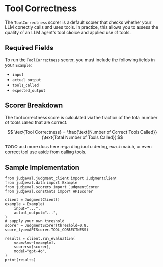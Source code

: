 # Tool Correctness

The `ToolCorrectness` scorer is a default scorer that checks whether your LLM correctly calls and uses tools. 
In practice, this allows you to assess the quality of an LLM agent's tool choice and applied use of tools.

## Required Fields

To run the `ToolCorrectness` scorer, you must include the following fields in your `Example`:
- `input`
- `actual_output`
- `tools_called`
- `expected_output`

## Scorer Breakdown

The tool correctness score is calculated via the fraction of the total number of tools called that are correct.

$$
\text{Tool Correctness} = \frac{\text{Number of Correct Tools Called}}{\text{Total Number of Tools Called}}
$$

TODO add more docs here regarding tool ordering, exact match, or even correct tool use aside from calling tools.

## Sample Implementation 

```
from judgeval.judgment_client import JudgmentClient
from judgeval.data import Example
from judgeval.scorers import JudgmentScorer
from judgeval.constants import APIScorer

client = JudgmentClient()
example = Example(
    input="...",
    actual_output="...",
)
# supply your own threshold
scorer = JudgmentScorer(threshold=0.8, score_type=APIScorer.TOOL_CORRECTNESS)

results = client.run_evaluation(
    examples=[example],
    scorers=[scorer],
    model="gpt-4o",
)
print(results)
```
